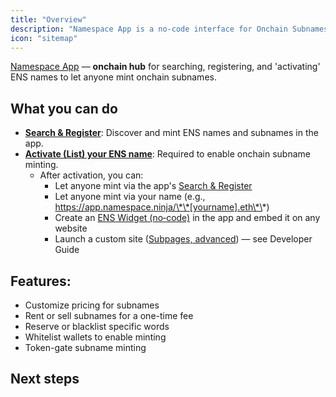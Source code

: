 ```yaml
---
title: "Overview"
description: "Namespace App is a no-code interface for Onchain Subnames on L1 and L2 networks."
icon: "sitemap"
---
```


[Namespace App](https://app.namespace.ninja/) — **onchain hub** for searching, registering, and 'activating' ENS names to let anyone mint onchain subnames.

## What you can do

- [**Search & Register**](/user-guide/app/search-register): Discover and mint ENS names and subnames in the app.
- [**Activate (List) your ENS name**](/user-guide/app/activate-ens-name): Required to enable onchain subname minting.
  - After activation, you can:
    - Let anyone mint via the app's [Search & Register](/user-guide/app/search-register)
    - Let anyone mint via your name (e.g., https://app.namespace.ninja/\*\*[yourname].eth\*\*)
    - Create an [ENS Widget (no‑code)](/user-guide/app/widget) in the app and embed it on any website
    - Launch a custom site ([Subpages, advanced](/developer-guide/guide/subpages)) — see Developer Guide

## Features:

- Customize pricing for subnames
- Rent or sell subnames for a one-time fee
- Reserve or blacklist specific words
- Whitelist wallets to enable minting
- Token-gate subname minting

## Next steps

<CardGroup cols={2}>
  <Card title="Activate ENS Name (Required)" icon="toggle-on" href="/user-guide/app/activate-ens-name">
    
  </Card>
  <Card title="Search & Register" icon="user-magnifying-glass" href="/user-guide/app/search-register">
    
  </Card>
</CardGroup>